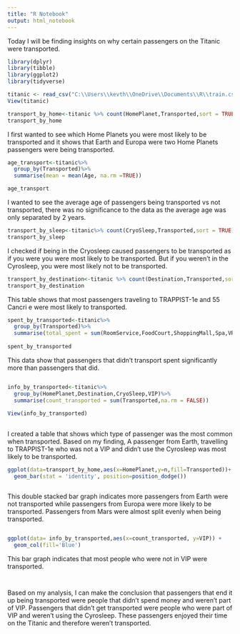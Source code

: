 ---
title: "R Notebook"
output: html_notebook
---

Today I will be finding insights on why certain passengers on the Titanic were transported.

```{r}
library(dplyr)
library(tibble)
library(ggplot2)
library(tidyverse)
```

```{r}
titanic <- read_csv("C:\\Users\\kevth\\OneDrive\\Documents\\R\\train.csv")
View(titanic)

```

```{r}
transport_by_home<-titanic %>% count(HomePlanet,Transported,sort = TRUE)
transport_by_home
```

I first wanted to see which Home Planets you were most likely to be transported and it shows that Earth and Europa were two Home Planets passengers were being transported.

```{r}
age_transport<-titanic%>%
  group_by(Transported)%>%
  summarise(mean = mean(Age, na.rm =TRUE))

age_transport
```

I wanted to see the average age of passengers being transported vs not transported, there was no significance to the data as the average age was only separated by 2 years.

```{r}
transport_by_sleep<-titanic%>% count(CryoSleep,Transported,sort = TRUE)
transport_by_sleep
```

I checked if being in the Cryosleep caused passengers to be transported as if you were you were most likely to be transported. But if you weren't in the Cyrosleep, you were most likely not to be transported.

```{r}
transport_by_destination<-titanic %>% count(Destination,Transported,sort = TRUE)
transport_by_destination
```

This table shows that most passengers traveling to TRAPPIST-1e and 55 Cancri e were most likely to transported.

```{r}
spent_by_transported<-titanic%>%
  group_by(Transported)%>%
  summarise(total_spent = sum(RoomService,FoodCourt,ShoppingMall,Spa,VRDeck,na.rm = TRUE))
            
spent_by_transported
```

This data show that passengers that didn't transport spent significantly more than passengers that did.

```{r}

```

```{r}
info_by_transported<-titanic%>%
  group_by(HomePlanet,Destination,CryoSleep,VIP)%>%
  summarise(count_transported = sum(Transported,na.rm = FALSE))
            
View(info_by_transported)
  

```

I created a table that shows which type of passenger was the most common when transported. Based on my finding, A passenger from Earth, travelling to TRAPPIST-1e who was not a VIP and didn't use the Cyrosleep was most likely to be transported.

```{r}

ggplot(data=transport_by_home,aes(x=HomePlanet,y=n,fill=Transported))+
  geom_bar(stat = 'identity', position=position_dodge())



```

This double stacked bar graph indicates more passengers from Earth were not transported while passengers from Europa were more likely to be transported. Passengers from Mars were almost split evenly when being transported.

```{r}


```

```{r}
ggplot(data= info_by_transported,aes(x=count_transported, y=VIP)) +
  geom_col(fill='Blue') 
```

This bar graph indicates that most people who were not in VIP were transported.

```{r}

```

```{r}


```

Based on my analysis, I can make the conclusion that passengers that end it up being transported were people that didn't spend money and weren't part of VIP. Passengers that didn't get transported were people who were part of VIP and weren't using the Cyrosleep. These passengers enjoyed their time on the Titanic and therefore weren't transported.
